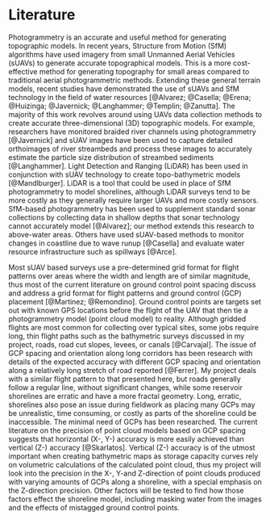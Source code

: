 # Literature {#intro}

Photogrammetry is an accurate and useful method for generating topographic models. In recent years, Structure from Motion (SfM) algorithms have used imagery from small Unmanned Aerial Vehicles (sUAVs) to generate accurate topographical models. This is a more cost-effective method for generating topography for small areas compared to traditional aerial photogrammetric methods. Extending these general terrain models, recent studies have demonstrated the use of sUAVs and SfM technology in the field of water resources [@Alvarez; @Casella; @Erena; @Huizinga; @Javernick; @Langhammer; @Templin; @Zanutta]. The majority of this work revolves around using UAVs data collection methods to create accurate three-dimensional (3D) topographic models. For example, researchers have monitored braided river channels using photogrammetry [@Javernick] and sUAV images have been used to capture detailed orthoimages of river streambeds and process these images to accurately estimate the particle size distribution of streambed sediments [@Langhammer]. Light Detection and Ranging (LiDAR) has been used in conjunction with sUAV technology to create topo-bathymetric models [@Mandlburger]. LiDAR is a tool that could be used in place of SfM photogrammetry to model shorelines, although LiDAR surveys tend to be more costly as they generally require larger UAVs and more costly sensors. SfM-based photogrammetry has been used to supplement standard sonar collections by collecting data in shallow depths that sonar technology cannot accurately model [@Alvarez]; our method extends this research to above-water areas. Others have used sUAV-based methods to monitor changes in coastline due to wave runup [@Casella] and evaluate water resource infrastructure such as spillways [@Arce]. 

Most sUAV based surveys use a pre-determined grid format for flight patterns over areas where the width and length are of similar magnitude, thus most of the current literature on ground control point spacing discuss and address a grid format for flight patterns and ground control (GCP) placement [@Martinez; @Remondino]. Ground control points are targets set out with known GPS locations before the flight of the UAV that then tie a photogrammetry model (point cloud model) to reality. Although gridded flights are most common for collecting over typical sites, some jobs require long, thin flight paths such as the bathymetric surveys discussed in my project, roads, road cut slopes, levees, or canals [@Carvajal]. The issue of GCP spacing and orientation along long corridors has been research with details of the expected accuracy with different GCP spacing and orientation along a relatively long stretch of road reported [@Ferrer]. My project deals with a similar flight pattern to that presented here, but roads generally follow a regular line, without significant changes, while some reservoir shorelines are erratic and have a more fractal geometry. Long, erratic, shorelines also pose an issue during fieldwork as placing many GCPs may be unrealistic, time consuming, or costly as parts of the shoreline could be inaccessible. The minimal need of GCPs has been researched. The current literature on the precision of point cloud models based on GCP spacing suggests that horizontal (X-, Y-) accuracy is more easily achieved than vertical (Z-) accuracy [@Skarlatos]. Vertical (Z-) accuracy is of the utmost important when creating bathymetric maps as storage capacity curves rely on volumetric calculations of the calculated point cloud, thus my project will look into the precision in the X-, Y-and Z-direction of point clouds produced with varying amounts of GCPs along a shoreline, with a special emphasis on the Z-direction precision. Other factors will be tested to find how those factors effect the shoreline model, including masking water from the images and the effects of mistagged ground control points.

